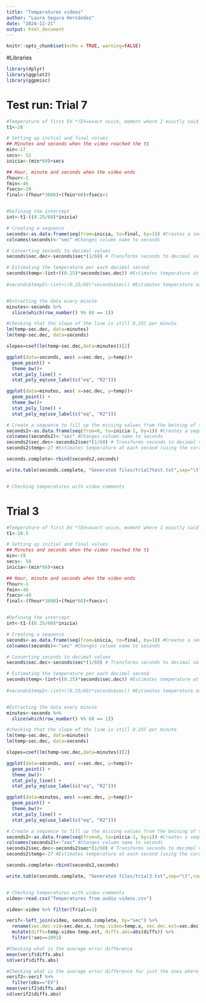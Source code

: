 ```yaml
---
title: "Temperatures videos"
author: "Laura Segura Hernández"
date: "2024-11-21"
output: html_document
---
```


```r
knitr::opts_chunk$set(echo = TRUE, warning=FALSE)
```

#Libraries
```r
library(dplyr)
library(ggplot2)
library(ggpmisc)
```


# Test run: Trial 7
```r

#Temperature of first EV *(EV=exact voice, moment where I exactly said on the video that the aluminum reached that temperature, normally at 28C but in some trials it varied a bit)
t1<-28

# Setting up initial and final values
## Minutes and seconds when the video reached the t1
min<-17
secs<- 52 
inicia<-(min*60)+secs 

## Hour, minute and seconds when the video ends
fhour<-1
fmin<-46
fsecs<-29  
final<-(fhour*3600)+(fmin*60)+fsecs+1


#Defining the intercept
int<-t1-((0.25/60)*inicia)

# Creating a sequence
seconds<-as.data.frame(seq(from=inicia, to=final, by=1)) #Creates a sequence of 1 second intervals
colnames(seconds)<-"sec" #Changes column name to seconds

# Converting seconds to decimal values
seconds$sec.dec<-seconds$sec*(1/60) # Transforms seconds to decimal values

# Estimating the temperature per each decimal second
seconds$temp<-(int+((0.25)*seconds$sec.dec)) #Estimates temperature at each second (using the corrected decimal values)
 
#seconds$temp2<-(int+((0.25/60)*seconds$sec)) #Estimates temperature at each second (using the regular second but correcting the slope value by converting it to decimals), it gives the same result as above 


#Extracting the data every minute
minutes<-seconds %>%
  slice(which(row_number() %% 60 == 1))

#checking that the slope of the line is still 0.25C per minute
lm(temp~sec.dec, data=minutes)
lm(temp~sec.dec, data=seconds)

slopes=coef(lm(temp~sec.dec,data=minutes))[2] 

ggplot(data=seconds, aes( x=sec.dec, y=temp))+
  geom_point() + 
  theme_bw()+
  stat_poly_line() +
  stat_poly_eq(use_label(c("eq", "R2"))) 

ggplot(data=minutes, aes( x=sec.dec, y=temp))+
  geom_point() + 
  theme_bw()+
  stat_poly_line() +
  stat_poly_eq(use_label(c("eq", "R2"))) 

# Create a sequence to fill up the missing values from the beining of the video
seconds2<-as.data.frame(seq(from=0, to=inicia-1, by=1)) #Creates a sequence of 1 second intervals
colnames(seconds2)<-"sec" #Changes column name to seconds
seconds2$sec.dec<-seconds2$sec*(1/60) # Transforms seconds to decimal values
seconds2$temp<-27 #Estimates temperature at each second (using the corrected decimal values)

seconds.complete<-rbind(seconds2,seconds)

write.table(seconds.complete, "Generated files/trial7test.txt",sep="\t",row.names=FALSE)


# Checking temperatures with video comments

```



# Trial 3
```r

#Temperature of first EV *(EV=exact voice, moment where I exactly said on the video that the aluminum reached that temperature, normally at 28C but in some trials it varied a bit)
t1<-28.5

# Setting up initial and final values
## Minutes and seconds when the video reached the t1
min<-19
secs<- 58 
inicia<-(min*60)+secs 

## Hour, minute and seconds when the video ends
fhour<-1
fmin<-46
fsecs<-49  
final<-(fhour*3600)+(fmin*60)+fsecs+1


#Defining the intercept
int<-t1-((0.25/60)*inicia)

# Creating a sequence
seconds<-as.data.frame(seq(from=inicia, to=final, by=1)) #Creates a sequence of 1 second intervals
colnames(seconds)<-"sec" #Changes column name to seconds

# Converting seconds to decimal values
seconds$sec.dec<-seconds$sec*(1/60) # Transforms seconds to decimal values

# Estimating the temperature per each decimal second
seconds$temp<-(int+((0.25)*seconds$sec.dec)) #Estimates temperature at each second (using the corrected decimal values)
 
#seconds$temp2<-(int+((0.25/60)*seconds$sec)) #Estimates temperature at each second (using the regular second but correcting the slope value by converting it to decimals), it gives the same result as above 


#Extracting the data every minute
minutes<-seconds %>%
  slice(which(row_number() %% 60 == 1))

#checking that the slope of the line is still 0.25C per minute
lm(temp~sec.dec, data=minutes)
lm(temp~sec.dec, data=seconds)

slopes=coef(lm(temp~sec.dec,data=minutes))[2] 

ggplot(data=seconds, aes( x=sec.dec, y=temp))+
  geom_point() + 
  theme_bw()+
  stat_poly_line() +
  stat_poly_eq(use_label(c("eq", "R2"))) 

ggplot(data=minutes, aes( x=sec.dec, y=temp))+
  geom_point() + 
  theme_bw()+
  stat_poly_line() +
  stat_poly_eq(use_label(c("eq", "R2"))) 

# Create a sequence to fill up the missing values from the beining of the video
seconds2<-as.data.frame(seq(from=0, to=inicia-1, by=1)) #Creates a sequence of 1 second intervals
colnames(seconds2)<-"sec" #Changes column name to seconds
seconds2$sec.dec<-seconds2$sec*(1/60) # Transforms seconds to decimal values
seconds2$temp<-27 #Estimates temperature at each second (using the corrected decimal values)

seconds.complete<-rbind(seconds2,seconds)

write.table(seconds.complete, "Generated files/trial3.txt",sep="\t",row.names=FALSE)


# Checking temperatures with video comments
video<-read.csv("Temperatures from audio videos.csv")

video<-video %>% filter(Trial==3)

verif<-left_join(video, seconds.complete, by="sec") %>%
  rename(sec.dec.vid=sec.dec.x, temp.video=temp.x, sec.dec.est=sec.dec.y, temp.est=temp.y) %>%
  mutate(diffs=temp.video-temp.est, diffs.abs=abs(diffs)) %>%
  filter(!sec==1091)

#Checking what is the average error difference  
mean(verif$diffs.abs)
sd(verif$diffs.abs)

#Checking what is the average error difference for just the ones where I know the exact point in time where the temperature changed
verif2<-verif %>%
  filter(obs=="EV")
mean(verif2$diffs.abs)
sd(verif2$diffs.abs)

```